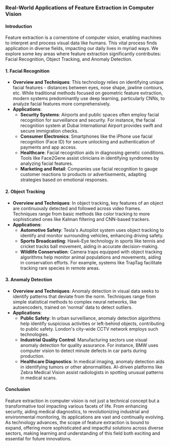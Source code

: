 ### Real-World Applications of Feature Extraction in Computer Vision

#### Introduction
Feature extraction is a cornerstone of computer vision, enabling machines to interpret and process visual data like humans. This vital process finds application in diverse fields, impacting our daily lives in myriad ways. We explore some key areas where feature extraction significantly contributes: Facial Recognition, Object Tracking, and Anomaly Detection.

#### 1. Facial Recognition
- **Overview and Techniques**: This technology relies on identifying unique facial features - distances between eyes, nose shape, jawline contours, etc. While traditional methods focused on geometric feature extraction, modern systems predominantly use deep learning, particularly CNNs, to analyze facial features more comprehensively.
- **Applications**:
  - **Security Systems**: Airports and public spaces often employ facial recognition for surveillance and security. For instance, the facial recognition system at Dubai International Airport provides swift and secure immigration checks.
  - **Consumer Electronics**: Smartphones like the iPhone use facial recognition (Face ID) for secure unlocking and authentication of payments and app access.
  - **Healthcare**: Facial recognition aids in diagnosing genetic conditions. Tools like Face2Gene assist clinicians in identifying syndromes by analyzing facial features.
  - **Marketing and Retail**: Companies use facial recognition to gauge customer reactions to products or advertisements, adapting strategies based on emotional responses.

#### 2. Object Tracking
- **Overview and Techniques**: In object tracking, key features of an object are continuously detected and followed across video frames. Techniques range from basic methods like color tracking to more sophisticated ones like Kalman filtering and CNN-based trackers.
- **Applications**:
  - **Automotive Safety**: Tesla's Autopilot system uses object tracking to identify and monitor surrounding vehicles, enhancing driving safety.
  - **Sports Broadcasting**: Hawk-Eye technology in sports like tennis and cricket tracks ball movement, aiding in accurate decision-making.
  - **Wildlife Conservation**: Camera traps equipped with object tracking algorithms help monitor animal populations and movements, aiding in conservation efforts. For example, systems like TrapTag facilitate tracking rare species in remote areas.

#### 3. Anomaly Detection
- **Overview and Techniques**: Anomaly detection in visual data seeks to identify patterns that deviate from the norm. Techniques range from simple statistical methods to complex neural networks, like autoencoders, trained on 'normal' data to detect outliers.
- **Applications**:
  - **Public Safety**: In urban surveillance, anomaly detection algorithms help identify suspicious activities or left-behind objects, contributing to public safety. London's city-wide CCTV network employs such technologies.
  - **Industrial Quality Control**: Manufacturing sectors use visual anomaly detection for quality assurance. For instance, BMW uses computer vision to detect minute defects in car parts during production.
  - **Healthcare Diagnostics**: In medical imaging, anomaly detection aids in identifying tumors or other abnormalities. AI-driven platforms like Zebra Medical Vision assist radiologists in spotting unusual patterns in medical scans.

#### Conclusion
Feature extraction in computer vision is not just a technical concept but a transformative tool impacting various facets of life. From enhancing security, aiding medical diagnostics, to revolutionizing industrial and environmental monitoring, its applications are vast and continually evolving. As technology advances, the scope of feature extraction is bound to expand, offering more sophisticated and impactful solutions across diverse sectors, making learning and understanding of this field both exciting and essential for future innovations.
